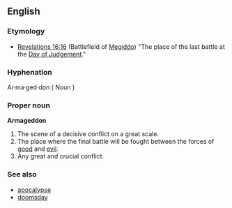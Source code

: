{{wikipedia}}

==English==

===Etymology===
* [http://wikisource.org/wiki/Bible,_English,_King_James,_Revelation#Chapter_16 Revelations 16:16] (Battlefield of [http://en.wikipedia.org/wiki/Mount_Megiddo Megiddo]) "The place of the last battle at the [http://en.wikipedia.org/wiki/Day_of_Judgement Day of Judgement]."
===Hyphenation===
Ar·ma·ged·don ( Noun )

===Proper noun===
'''Armageddon'''
# The scene of a decisive conflict on a great scale.
# The place where the final battle will be fought between the forces of [[good]] and [[evil]].
# Any great and crucial conflict.

===See also===
* [[apocalypse]]
* [[doomsday]]